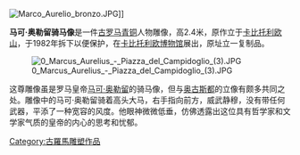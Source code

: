 {{unreferenced|time=2015-01-15T04:17:08+00:00}}
[[File:Marco_Aurelio_bronzo.JPG|thumb]]]]

'''马可·奥勒留骑马像'''是一件[[古罗马|古罗马]][[青铜|青铜]]人物雕像，高2.4米，原作立于[[卡比托利欧山|卡比托利欧山]]，于1982年拆下以便保护，在[[卡比托利欧博物馆|卡比托利欧博物馆]]展出，原址立一复制品。

[[File:0_Marcus_Aurelius_-_Piazza_del_Campidoglio_(3).JPG|thumb]]

这尊雕像虽是罗马皇帝[[马可·奥勒留|马可·奥勒留]]的骑马像，但与[[奥古斯都|奥古斯都]]的立像有颇多共同之处。雕像中的马可·奥勒留骑着高头大马，右手指向前方，威武静穆，没有带任何武器，平添了一种宽容的风度。他眼神微微低垂，仿佛透露出这位具有哲学家和文学家气质的皇帝的内心的思考和忧郁。

{{Art-stub}}

{{Authority control}}
[[Category:古羅馬雕塑作品|Category:古羅馬雕塑作品]]